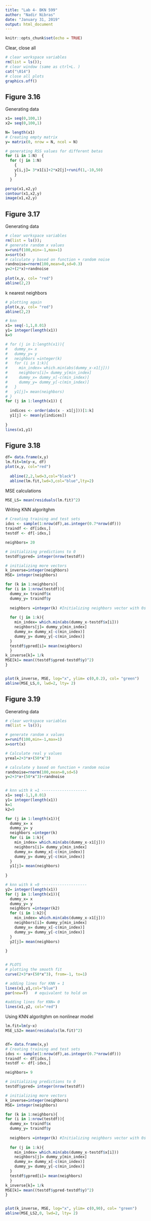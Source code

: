 ```yaml
---
title: "Lab 4- BKN 599"
author: "Nadir Nibras"
date: "January 31, 2019"
output: html_document
---
```


```r
knitr::opts_chunk$set(echo = TRUE)
```
Clear, close all
```r
# clear workspace variables
rm(list = ls()); 
# clear window (same as ctrl+L. )
cat("\014")   
# close all plots
graphics.off() 
```

## Figure 3.16

Generating data
```r
x1= seq(0,100,1)
x2= seq(0,100,1)

N= length(x1)
# Creating empty matrix
y= matrix(0, nrow = N, ncol = N)

# generating RSS values for different betas
for (i in 1:N)  {
  for (j in 1:N)
    {
    y[i,j]= 3*x1[i]+2*x2[j]+runif(1,-10,50)
    }
  }

persp(x1,x2,y)
contour(x1,x2,y)
image(x1,x2,y)
```

## Figure 3.17


Generating data
```r
# clear workspace variables
rm(list = ls()); 
# generate random x values
x=runif(100,min=-1,max=1)
x=sort(x)  
# calculate y based on function + random noise 
randnoise=rnorm(100,mean=0,sd=0.3)
y=2+(2*x)+randnoise
  
plot(x,y, col= "red")
abline(2,2)

```


k nearest neighbors
```r

# plotting again
plot(x,y, col= "red")
abline(2,2)

# knn
x1= seq(-1,1,0.01)
y1= integer(length(x1))
k=9

# for (j in 1:length(x1)){
#   dummy_x= x
#   dummy_y= y
#   neighbors =integer(k)
#   for (i in 1:k){
#     min_index= which.min(abs(dummy_x-x1[j]))
#     neighbors[i]= dummy_y[min_index]
#     dummy_x= dummy_x[-c(min_index)]
#     dummy_y= dummy_y[-c(min_index)]
#   }
#   y1[j]= mean(neighbors)
# }
for (j in 1:length(x1)) {
  
  indices <- order(abs(x - x1[j]))[1:k]
  y1[j] <- mean(y[indices])
  
}
lines(x1,y1)

```

## Figure 3.18

```r
df= data.frame(x,y)
lm.fit=lm(y~x, df)
plot(x,y, col="red")
  
  abline(2,2,lwd=3,col="black")
  abline(lm.fit,lwd=3,col="blue",lty=2)
```

MSE calculations
```r
MSE_LS= mean(residuals(lm.fit)^2)
```

Writing KNN algoritghm
```r

# Creating training and test sets
idxs <- sample(1:nrow(df),as.integer(0.7*nrow(df)))
traindf <- df[idxs,]
testdf <- df[-idxs,]

neighbors= 20

# initializing predictions to 0
testdf$ypred= integer(nrow(testdf))

# initializing more vectors
k_inverse=integer(neighbors)
MSE= integer(neighbors)

for (k in 1:neighbors){
for (i in 1:nrow(testdf)){
  dummy_x= traindf$x
  dummy_y= traindf$y
  
  neighbors =integer(k) #Initializing neighbors vector with 0s
  
  for (j in 1:k){
    min_index= which.min(abs(dummy_x-testdf$x[i]))
    neighbors[j]= dummy_y[min_index]
    dummy_x= dummy_x[-c(min_index)]
    dummy_y= dummy_y[-c(min_index)]
  }
  testdf$ypred[i]= mean(neighbors)
  }
k_inverse[k]= 1/k
MSE[k]= mean((testdf$ypred-testdf$y)^2)
}


plot(k_inverse, MSE, log="x", ylim= c(0,0.2), col= "green")
abline(MSE_LS,0, lwd=2, lty= 2)
```

## Figure 3.19

Generating data
```r
# clear workspace variables
rm(list = ls()); 

# generate random x values
x=runif(100,min=-1,max=1)
x=sort(x)  

# Calculate real y values
yreal=2+3*x+(50*x^3)

# calculate y based on function + random noise 
randnoise=rnorm(100,mean=0,sd=5)
y=2+3*x+(50*x^3)+randnoise


# knn with k =1 --------------------
x1= seq(-1,1,0.01)
y1= integer(length(x1))
k=1
k2=9

for (j in 1:length(x1)){
  dummy_x= x
  dummy_y= y
  neighbors =integer(k)
  for (i in 1:k){
    min_index= which.min(abs(dummy_x-x1[j]))
    neighbors[i]= dummy_y[min_index]
    dummy_x= dummy_x[-c(min_index)]
    dummy_y= dummy_y[-c(min_index)]
  }
  y1[j]= mean(neighbors)
  
}

# knn with k =9 --------------------
y2= integer(length(x1))
for (j in 1:length(x1)){
  dummy_x= x
  dummy_y= y
  neighbors =integer(k2)
  for (i in 1:k2){
    min_index= which.min(abs(dummy_x-x1[j]))
    neighbors[i]= dummy_y[min_index]
    dummy_x= dummy_x[-c(min_index)]
    dummy_y= dummy_y[-c(min_index)]
  }
  y2[j]= mean(neighbors)
  
}


# PLOTS 
# plotting the smooth fit
curve(2+3*x+(50*x^3), from=-1, to=1)

# adding lines for KNN = 1
lines(x1,y1,col="blue")
par(new=T)   # equivalent to hold on

#adding lines for KNN= 0
lines(x1,y2, col="red")

```
Using KNN algoritghm on nonlinear model
```r

lm.fit=lm(y~x)
MSE_LS2= mean(residuals(lm.fit)^2)


df= data.frame(x,y)
# Creating training and test sets
idxs <- sample(1:nrow(df),as.integer(0.7*nrow(df)))
traindf <- df[idxs,]
testdf <- df[-idxs,]

neighbors= 9

# initializing predictions to 0
testdf$ypred= integer(nrow(testdf))

# initializing more vectors
k_inverse=integer(neighbors)
MSE= integer(neighbors)

for (k in 1:neighbors){
for (i in 1:nrow(testdf)){
  dummy_x= traindf$x
  dummy_y= traindf$y
  
  neighbors =integer(k) #Initializing neighbors vector with 0s
  
  for (j in 1:k){
    min_index= which.min(abs(dummy_x-testdf$x[i]))
    neighbors[j]= dummy_y[min_index]
    dummy_x= dummy_x[-c(min_index)]
    dummy_y= dummy_y[-c(min_index)]
  }
  testdf$ypred[i]= mean(neighbors)
  }
k_inverse[k]= 1/k
MSE[k]= mean((testdf$ypred-testdf$y)^2)
}


plot(k_inverse, MSE, log="x", ylim= c(0,90), col= "green")
abline(MSE_LS2,0, lwd=2, lty= 2)
```
